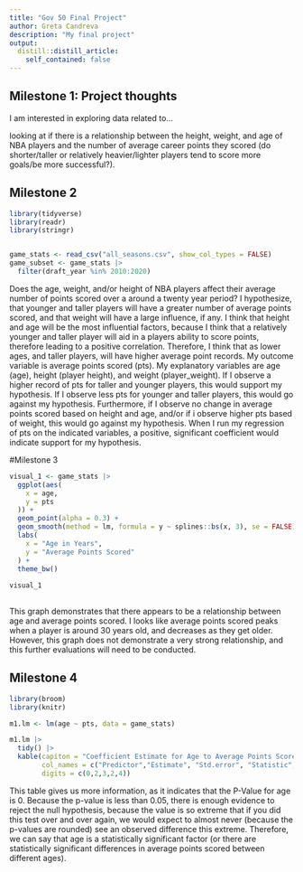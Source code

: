 ```yaml
---
title: "Gov 50 Final Project"
author: Greta Candreva
description: "My final project"
output:
  distill::distill_article:
    self_contained: false
---
```




## Milestone 1: Project thoughts

I am interested in exploring data related to...

looking at if there is a relationship between the height, weight, and age of NBA players and the number of average career points they scored  (do shorter/taller or relatively heavier/lighter players tend to score more goals/be more successful?). 

## Milestone 2
```r
library(tidyverse)
library(readr)
library(stringr)


game_stats <- read_csv("all_seasons.csv", show_col_types = FALSE)
game_subset <- game_stats |>
  filter(draft_year %in% 2010:2020)
```

Does the age, weight, and/or height of NBA players affect their average number of points scored over a around a twenty year period? I hypothesize, that younger and taller players will have a greater number of average points scored, and that weight will have a large influence, if any. I think that height and age will be the most influential factors, because I think that a relatively younger and taller player will aid in a players ability to score points, therefore leading to a positive correlation. Therefore, I think that as lower ages, and taller players, will have higher average point records. My outcome variable is average points scored (pts). My explanatory variables are age (age), height (player height), and weight (player_weight). If I observe a higher record of pts for taller and younger players, this would support my hypothesis. If I observe less pts for younger and taller players, this would go against my hypothesis. Furthermore, if I observe no change in average points scored based on height and age, and/or if i observe higher pts based of weight, this would go against my hypothesis. When I run my regression of pts on the indicated variables, a positive, significant coefficient would indicate support for my hypothesis. 


#Milestone 3

```r
visual_1 <- game_stats |>
  ggplot(aes(
    x = age,
    y = pts
  )) +
  geom_point(alpha = 0.3) +
  geom_smooth(method = lm, formula = y ~ splines::bs(x, 3), se = FALSE) +
  labs(
    x = "Age in Years",
    y = "Average Points Scored"
  ) +
  theme_bw()
  
visual_1
  
```


This graph demonstrates that there appears to be a relationship between age and average points scored. I looks like average points scored peaks when a player is around 30 years old, and decreases as they get older. However, this graph does not demonstrate a very strong relationship, and this further evaluations will need to be conducted.  


## Milestone 4
```r
library(broom)
library(knitr)

m1.lm <- lm(age ~ pts, data = game_stats)

m1.lm |>
  tidy() |>
  kable(capiton = "Coefficient Estimate for Age to Average Points Scored in the NBA", 
        col_names = c("Predictor","Estimate", "Std.error", "Statistic", "P-Value") , 
        digits = c(0,2,3,2,4))

```

This table gives us more information, as it indicates that the P-Value for age is 0. Because the p-value is less than 0.05, there is enough evidence to reject the null hypothesis, because the value is so extreme that if you did this test over and over again, we would expect to almost never (because the p-values are rounded) see an observed difference this extreme. Therefore, we can say that age is a statistically significant factor (or there are statistically significant differences in average points scored between different ages). 




